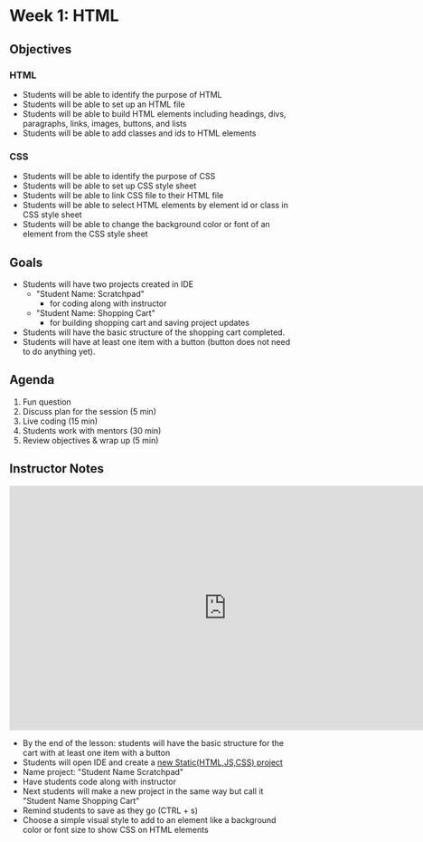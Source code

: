 # Week 1: HTML

## Objectives

### HTML

- Students will be able to identify the purpose of HTML
- Students will be able to set up an HTML file
- Students will be able to build HTML elements including headings, divs, paragraphs, links, images, buttons, and lists
- Students will be able to add classes and ids to HTML elements

### CSS

- Students will be able to identify the purpose of CSS
- Students will be able to set up CSS style sheet
- Students will be able to link CSS file to their HTML file
- Students will be able to select HTML elements by element id or class in CSS style sheet
- Students will be able to change the background color or font of an element from the CSS style sheet

## Goals

- Students will have two projects created in IDE
  - "Student Name: Scratchpad"
    - for coding along with instructor
  - "Student Name: Shopping Cart"
    - for building shopping cart and saving project updates
- Students will have the basic structure of the shopping cart completed.
- Students will have at least one item with a button (button does not need to do anything yet).

## Agenda

1. Fun question
2. Discuss plan for the session (5 min)
3. Live coding (15 min)
4. Students work with mentors (30 min)
5. Review objectives & wrap up (5 min)

## Instructor Notes

<iframe
  width="768"
  height="432"
  src="https://stackblitz.com/edit/stackblitz-starters-m9m6et?embed=1&file=index.html"
  frameBorder="0"
  allow="fullscreen; clipboard-read; clipboard-write"
  allowfullscreen
></iframe>

- By the end of the lesson: students will have the basic structure for the cart with at least one item with a button
- Students will open IDE and create a [new Static(HTML,JS,CSS) project](https://stackblitz.com/fork/github/stackblitz/starters/tree/main/static?title=Static%20Starter&description=HTML/CSS/JS%20Starter&file=script.js,styles.css,index.html&terminalHeight=10)
- Name project: "Student Name Scratchpad"
- Have students code along with instructor
- Next students will make a new project in the same way but call it "Student Name Shopping Cart"
- Remind students to save as they go (CTRL + s)
- Choose a simple visual style to add to an element like a background color or font size to show CSS on HTML elements
